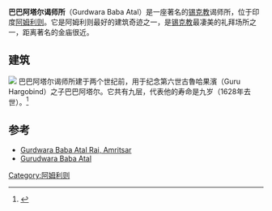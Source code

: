 {{Infobox building
|name = 巴巴阿塔尔谒师所<br/>ਅਕਾਲ ਤਖ਼ਤ ਸਾਹਿਬ
|image = Baba Atal Amritsar.jpg
|image_size = 200px
|location_city =[[阿姆利则|阿姆利则]]
|location_country = [[印度|印度]]
|completion_date = 17世纪
|style = 锡克建筑
}}
'''巴巴阿塔尔谒师所'''（Gurdwara Baba Atal）是一座著名的[[锡克教|锡克教]]谒师所，位于印度[[阿姆利则|阿姆利则]]。它是阿姆利则最好的建筑奇迹之一，是[[锡克教|锡克教]]最凄美的礼拜场所之一，距离著名的金庙很近。

==建筑==
[[File:Gurdwara-baba-atal.jpg|]]
巴巴阿塔尔谒师所建于两个世纪前，用于纪念第六世古魯哈果濱（Guru Hargobind）之子巴巴阿塔尔。它共有九层，代表他的寿命是九岁（1628年去世）。<ref name=GS>{{cite book|title=Sikh shrines in India|last=G.S.|first=Randhir|year=1990|publisher=The Director of Publication Division, Ministry of Information and Broadcasting, Government of India|location=New Delhi|pages=13–14}}</ref>

==参考==
{{reflist}}
* [https://web.archive.org/web/20090403002451/http://www.gurdwarababaatal.org/ Gurdwara Baba Atal Rai, Amritsar]
* [http://www.sikh-history.com/sikhhist/gurus/baba_atal.html Gurudwara Baba Atal] {{Wayback|url=http://www.sikh-history.com/sikhhist/gurus/baba_atal.html |date=20190324162810 }}
{{coord|31|37|02|N|74|52|38|E|region:IN-PB_type:landmark_source:kolossus-dewiki|display=title}}
[[Category:阿姆利则|Category:阿姆利则]]
